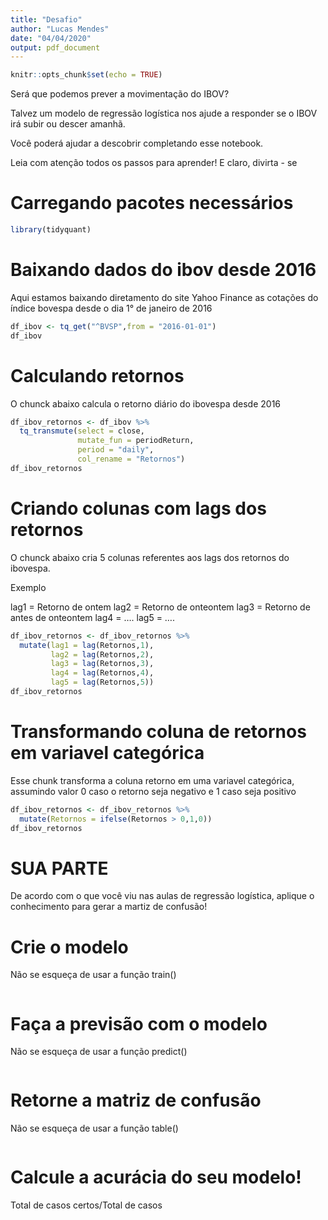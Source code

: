 ```yaml
---
title: "Desafio"
author: "Lucas Mendes"
date: "04/04/2020"
output: pdf_document
---
```


```r
knitr::opts_chunk$set(echo = TRUE)
```


Será que podemos prever a movimentação do IBOV?

Talvez um modelo de regressão logística nos ajude a responder se o IBOV irá subir ou descer amanhã.

Você poderá ajudar a descobrir completando esse notebook.

Leia com atenção todos os passos para aprender! E claro, divirta - se


# Carregando pacotes necessários

```r
library(tidyquant)
```

# Baixando dados do ibov desde 2016

Aqui estamos baixando diretamento do site Yahoo Finance as cotações do índice bovespa desde o dia 1° de janeiro de 2016

```r
df_ibov <- tq_get("^BVSP",from = "2016-01-01")
df_ibov
```

# Calculando retornos 

O chunck abaixo calcula o retorno diário do ibovespa desde 2016

```r
df_ibov_retornos <- df_ibov %>% 
  tq_transmute(select = close,
               mutate_fun = periodReturn,
               period = "daily",
               col_rename = "Retornos")
df_ibov_retornos
```

# Criando colunas com lags dos retornos

O chunck abaixo cria 5 colunas referentes aos lags dos retornos do ibovespa.

Exemplo

lag1 = Retorno de ontem
lag2 = Retorno de onteontem
lag3 = Retorno de antes de onteontem
lag4 = ....
lag5 = ....


```r
df_ibov_retornos <- df_ibov_retornos %>%
  mutate(lag1 = lag(Retornos,1),
         lag2 = lag(Retornos,2),
         lag3 = lag(Retornos,3),
         lag4 = lag(Retornos,4),
         lag5 = lag(Retornos,5))
df_ibov_retornos
```

# Transformando coluna de retornos em variavel categórica

Esse chunk transforma a coluna retorno em uma variavel categórica, assumindo valor 0 caso o retorno seja negativo e 1 caso seja positivo

```r
df_ibov_retornos <- df_ibov_retornos %>%
  mutate(Retornos = ifelse(Retornos > 0,1,0))
df_ibov_retornos
```

# SUA PARTE

De acordo com o que você viu nas aulas de regressão logística, aplique o conhecimento para gerar a martiz de confusão!


# Crie o modelo

Não se esqueça de usar a função train()

```r

```

# Faça a previsão com o modelo

Não se esqueça de usar a função predict()

```r

```

# Retorne a matriz de confusão

Não se esqueça de usar a função table()

```r

```


# Calcule a acurácia do seu modelo!

Total de casos certos/Total de casos

```r

```



